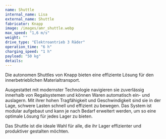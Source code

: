 ```yaml
---
name: Shuttle
internal_name: Lisa
external_name: Shuttle
fabricator: Knapp
image: /images/amr_shuttle.webp
max_speed: "1,6 m/s"
weight: ""
drive_type: "Elektroantrieb 3 Räder"
operation_time: "6 h"
charging_speed: "1 h"
payload: "50 kg"
details:
---
```

Die autonomen Shuttles von Knapp bieten eine effiziente Lösung für den innerbetrieblichen Materialtransport.

Ausgestattet mit modernster Technologie navigieren sie zuverlässig innerhalb von Regalsystemen und können Waren automatisch ein- und auslagern.
Mit ihrer hohen Tragfähigkeit und Geschwindigkeit sind sie in der Lage, schwere Lasten schnell und effizient zu bewegen. Das System ist modular aufgebaut und kann je nach Bedarf erweitert werden, um so eine optimale Lösung für jedes Lager zu bieten.

Das Shuttle ist die ideale Wahl für alle, die ihr Lager effizienter und produktiver gestalten möchten.